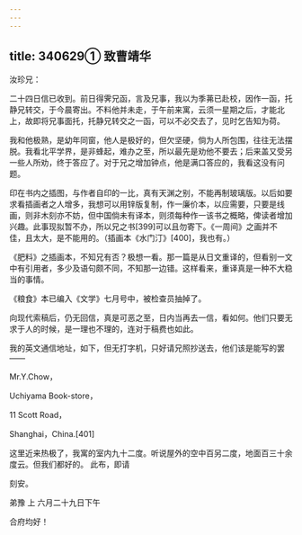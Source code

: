 ```yaml
---
---
---
```

title: 340629① 致曹靖华
---




汝珍兄：

二十四日信已收到。前日得霁兄函，言及兄事，我以为季茀已赴校，因作一函，托静兄转交，于今晨寄出。不料他并未走，于午前来寓，云须一星期之后，才能北上，故即将兄事面托，托静兄转交之一函，可以不必交去了，见时乞告知为荷。

我和他极熟，是幼年同窗，他人是极好的，但欠坚硬，倘为人所包围，往往无法摆脱。我看北平学界，是非蜂起，难办之至，所以最先是劝他不要去；后来盖又受另一些人所劝，终于答应了。对于兄之增加钟点，他是满口答应的，我看这没有问题。

印在书内之插图，与作者自印的一比，真有天渊之别，不能再制玻璃版。以后如要求看插画者之人增多，我想可以用锌版复制，作一廉价本，以应需要，只要是线画，则非木刻亦不妨，但中国倘未有译本，则须每种作一该书之概略，俾读者增加兴趣。此事现拟暂不办，所以兄之书[399]可以且勿寄下。《一周间》之画并不佳，且太大，是不能用的。（插画本《水门汀》[400]，我也有。）

《肥料》之插画本，不知兄有否？极想一看。那一篇是从日文重译的，但看别一文中有引用者，多少及语句颇不同，不知那一边错。这样看来，重译真是一种不大稳当的事情。

《粮食》本已编入《文学》七月号中，被检查员抽掉了。

向现代索稿后，仍无回信，真是可恶之至，日内当再去一信，看如何。他们只要无求于人的时候，是一理也不理的，连对于稿费也如此。

我的英文通信地址，如下，但无打字机，只好请兄照抄送去，他们该是能写的罢——

Mr.Y.Chow，

Uchiyama Book-store，

11 Scott Road，

Shanghai，China.[401]

这里近来热极了，我寓的室内九十二度。听说屋外的空中百另二度，地面百三十余度云。但我们都好的。 此布，即请

刻安。

弟豫 上 六月二十九日下午

合府均好！